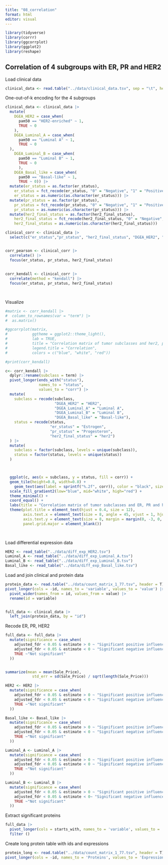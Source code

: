 ```yaml
---
title: "08_correlation"
format: html
editor: visual
---
```

```r
library(tidyverse)
library(corrr)
library(ggcorrplot)
library(ggplot2)
library(reshape)
```


## Correlation of 4 subgroups with ER, PR and HER2

Load clinical data 
```r
clinical_data <- read.table("../data/clinical_data.tsv", sep = "\t", header = T)
```


One-out-of-k encoding for the 4 subgroups
```r
clinical_data <- clinical_data |>
  mutate(
    DGEA_HER2 = case_when(
      pam50 == "HER2-enriched" ~ 1, 
      TRUE ~ 0
    ), 
    DGEA_Luminal_A = case_when(
      pam50 == "Luminal A" ~ 1, 
      TRUE ~ 0
  ), 
    DGEA_Luminal_B = case_when(
      pam50 == "Luminal B" ~ 1, 
      TRUE ~ 0
      ),
    DGEA_Basal_like = case_when(
      pam50 == "Basal-like" ~ 1, 
      TRUE ~ 0)) |> 
  mutate(er_status = as.factor(er_status),  
    er_status = fct_recode(er_status, "0" = "Negative", "1" = "Positive"),  # Recode
    er_status = as.numeric(as.character(er_status))) |> 
  mutate(pr_status = as.factor(pr_status),  
    pr_status = fct_recode(pr_status, "0" = "Negative", "1" = "Positive"),  # Recode
    pr_status = as.numeric(as.character(pr_status))) |> 
  mutate(her2_final_status = as.factor(her2_final_status),  
    her2_final_status = fct_recode(her2_final_status, "0" = "Negative", "1" = "Positive"),  # Recode
    her2_final_status = as.numeric(as.character(her2_final_status)))

clinical_corr <- clinical_data |> 
  select(c("er_status","pr_status", "her2_final_status", "DGEA_HER2", "DGEA_Luminal_A", "DGEA_Luminal_B", "DGEA_Basal_like"))


corr_pearson <- clinical_corr |> 
  correlate() |> 
  focus(er_status, pr_status, her2_final_status)
  
  
corr_kendall <- clinical_corr |> 
  correlate(method = "kendall") |>
  focus(er_status, pr_status, her2_final_status)

  
```


Visualize
```r

#matrix <- corr_kendall |> 
#  column_to_rownames(var = "term") |> 
#  as.matrix()

#ggcorrplot(matrix, 
#           ggtheme = ggplot2::theme_light(),
#           lab = TRUE,
#           title = "Correlation matrix of tumor subclasses and her2, progesteron and estrogen status",
#           legend.title = "Correlation",
#           colors = c("blue", "white", "red"))

#print(corr_kendall)

c<- corr_kendall |> 
  dplyr::rename(subclass = term) |>  
  pivot_longer(ends_with("status"), 
               names_to = "status", 
               values_to = "corr") |> 
  mutate(
    subclass = recode(subclass, 
                      "DGEA_HER2" = "HER2", 
                      "DGEA_Luminal_A" = "Luminal A",
                      "DGEA_Luminal_B" = "Luminal B",
                      "DGEA_Basal_like" = "Basal-like"),
    status = recode(status, 
                    "er_status" = "Estrogen", 
                    "pr_status" = "Progesteron",
                    "her2_final_status" = "her2")
  ) |> 
  mutate(
    subclass = factor(subclass, levels = unique(subclass)),
    status = factor(status, levels = unique(status))
  )



  ggplot(c, aes(x = subclass, y = status, fill = corr)) +
  geom_tile(height=0.8, width=0.8) +
    geom_text(aes(label = sprintf("%.2f", corr)), color = "black", size = 3)+
  scale_fill_gradient2(low="blue", mid="white", high="red") +
  theme_minimal() +
  coord_equal() +
  labs(title = "Correlation matrix of tumor subclasses and ER, PR and her2 status", x = "Subclass", y = "Status", fill = "Correlation") +
  theme(plot.title = element_text(hjust = 0.4, size = 12),
        axis.text.x = element_text(size = 8, angle = 45, vjust = 1, hjust = 1, margin = margin(-3, 0, 0, 0)),
        axis.text.y = element_text(size = 8, margin = margin(0, -3, 0, 0)),
        panel.grid.major = element_blank())

           

```



Load differential expression data

```r
HER2 <- read_table("../data/diff_exp_HER2.tsv")
Luminal_A <- read_table("../data/diff_exp_Luminal_A.tsv")
Luminal_B <- read_table("../data/diff_exp_Luminal_B.tsv")
Basal_like <- read_table("../data/diff_exp_Basal_like.tsv")

```


Load and join clinical and protein data
```r

protein_data <- read.table("../data/count_matrix_1_77.tsv", header = T) |> 
pivot_longer(cols = -id, names_to = 'variable', values_to = 'value') |>
  pivot_wider(names_from = id, values_from = value) |> 
  rename(id = variable)


full_data <- clinical_data |> 
  left_join(protein_data, by = "id")
```


Recode ER, PR, HER2
```r
full_data <- full_data |>
  mutate(significance = case_when(
    adjusted_fdr < 0.05 & estimate > 0 ~ "Significant positive influence", 
    adjusted_fdr < 0.05 & estimate < 0 ~ "Significant negative influence",
    TRUE ~"Not significant"
  ))


summarize(mean = mean(Sale_Price),
            std_err = sd(Sale_Price) / sqrt(length(Sale_Price)))
```



```r
HER2 <- HER2 |>
  mutate(significance = case_when(
    adjusted_fdr < 0.05 & estimate > 0 ~ "Significant positive influence", 
    adjusted_fdr < 0.05 & estimate < 0 ~ "Significant negative influence",
    TRUE ~"Not significant"
  ))

Basal_like <- Basal_like |>
  mutate(significance = case_when(
    adjusted_fdr < 0.05 & estimate > 0 ~ "Significant positive influence", 
    adjusted_fdr < 0.05 & estimate < 0 ~ "Significant negative influence",
    TRUE ~"Not significant"
  ))

Luminal_A <- Luminal_A |>
  mutate(significance = case_when(
    adjusted_fdr < 0.05 & estimate > 0 ~ "Significant positive influence", 
    adjusted_fdr < 0.05 & estimate < 0 ~ "Significant negative influence",
    TRUE ~"Not significant"
  ))

Luminal_B <- Luminal_B |>
  mutate(significance = case_when(
    adjusted_fdr < 0.05 & estimate > 0 ~ "Significant positive influence", 
    adjusted_fdr < 0.05 & estimate < 0~ "Significant negative influence",
    TRUE ~"Not significant"
  ))
```


Extract significant proteins
```r




full_data |> 
  pivot_longer(cols = starts_with, names_to = 'variable', values_to = 'value'))
  filter ()
```


Create long protein table with ids and expressions
```r
protein_long <- read.table("../data/count_matrix_1_77.tsv", header = T) |> 
pivot_longer(cols = -id, names_to = 'Proteins', values_to = 'Expression') 
```


